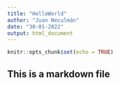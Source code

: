 ---
title: "HelloWorld"
author: "Juan Neculmán"
date: "30-01-2022"
output: html_document
---

```{r setup, include=FALSE}
knitr::opts_chunk$set(echo = TRUE)
```

## This is a markdown file